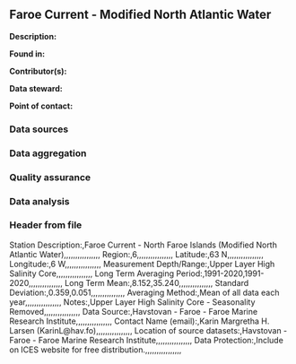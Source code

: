 ## Faroe Current - Modified North Atlantic Water

**Description:** 


**Found in:**

**Contributor(s):**

**Data steward:**

**Point of contact:**

### Data sources

### Data aggregation

### Quality assurance

### Data analysis

### Header from file
Station Description:,Faroe Current - North Faroe Islands (Modified North Atlantic Water),,,,,,,,,,,,,,,,
Region:,6,,,,,,,,,,,,,,,,
Latitude:,63 N,,,,,,,,,,,,,,,,
Longitude:,6 W,,,,,,,,,,,,,,,,
Measurement Depth/Range:,Upper Layer High Salinity Core,,,,,,,,,,,,,,,,
Long Term Averaging Period:,1991-2020,1991-2020,,,,,,,,,,,,,,,
Long Term Mean:,8.152,35.240,,,,,,,,,,,,,,,
Standard Deviation:,0.359,0.051,,,,,,,,,,,,,,,
Averaging Method:,Mean of all data each year,,,,,,,,,,,,,,,,
Notes:,Upper Layer High Salinity Core - Seasonality Removed,,,,,,,,,,,,,,,,
Data Source:,Havstovan - Faroe - Faroe Marine Research Institute,,,,,,,,,,,,,,,,
Contact Name (email):,Karin Margretha H. Larsen (KarinL@hav.fo),,,,,,,,,,,,,,,,
Location of source datasets:,Havstovan - Faroe - Faroe Marine Research Institute,,,,,,,,,,,,,,,,
Data Protection:,Include on ICES website for free distribution.,,,,,,,,,,,,,,,,
